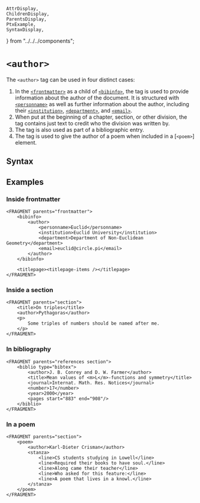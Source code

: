     AttrDisplay,
    ChildrenDisplay,
    ParentsDisplay,
    PtxExample,
    SyntaxDisplay,
} from "../../../components";

# `<author>`

The `<author>` tag can be used in four distinct cases:

1. In the [`<frontmatter>`](./frontmatter) as a child of [`<bibinfo>`](./bibinfo), the tag is used to provide information about the author of the document.  It is structured with [`<personname>`](./personname) as well as further information about the author, including their [`<institution>`](./institution), [`<department>`](./department), and [`<email>`](./email).
2. When put at the beginning of a chapter, section, or other division, the tag contains just text to credit who the division was written by.
3. The tag is also used as part of a bibliographic entry.
4. The tag is used to give the author of a poem when included in a [`<poem>`] element.

## Syntax

<SyntaxDisplay name="author" />

## Examples

### Inside frontmatter

```ptx-example
<FRAGMENT parents="frontmatter">
    <bibinfo>
        <author>
            <personname>Euclid</personname>
            <institution>Euclid University</institution>
            <department>Department of Non-Euclidean Geometry</department>
            <email>euclid@circle.pi</email>
        </author>
    </bibinfo>

    <titlepage><titlepage-items /></titlepage>
</FRAGMENT>
```

### Inside a section

```ptx-example
<FRAGMENT parents="section">
    <title>On triples</title>
    <author>Pythagoras</author>
    <p>
        Some triples of numbers should be named after me.
    </p>
</FRAGMENT>
```

### In bibliography

```ptx-example {2}
<FRAGMENT parents="references section">
    <biblio type="bibtex">
        <author>J. B. Conrey and D. W. Farmer</author>
        <title>Mean values of <m>L</m>-functions and symmetry</title>
        <journal>Internat. Math. Res. Notices</journal>
        <number>17</number>
        <year>2000</year>
        <pages start="883" end="908"/>
    </biblio>
</FRAGMENT>
```

### In a poem

```ptx-example {2}
<FRAGMENT parents="section">
    <poem>
        <author>Karl-Dieter Crisman</author>
        <stanza>
            <line>CS students studying in Lowell</line>
            <line>Required their books to have soul.</line>
            <line>Along came their teacher</line>
            <line>Who asked for this feature:</line>
            <line>A poem that lives in a knowl.</line>
        </stanza>
    </poem>
</FRAGMENT>
```